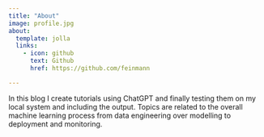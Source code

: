 ```yaml
---
title: "About"
image: profile.jpg
about:
  template: jolla
  links:
    - icon: github
      text: Github
      href: https://github.com/feinmann

---
```


In this blog I create tutorials using ChatGPT and finally testing them on my local system and including the output. Topics are related to the overall machine learning process from data engineering over modelling to deployment and monitoring.
